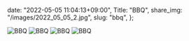   date: "2022-05-05 11:04:13+09:00",
  Title: "BBQ",
  share_img: "/images/2022_05_05_2.jpg",
  slug: "bbq",
};

![BBQ](/images/2022_05_05_1.jpg)
![BBQ](/images/2022_05_05_2.jpg)
![BBQ](/images/2022_05_05_3.jpg)
![BBQ](/images/2022_05_05_4.jpg)
